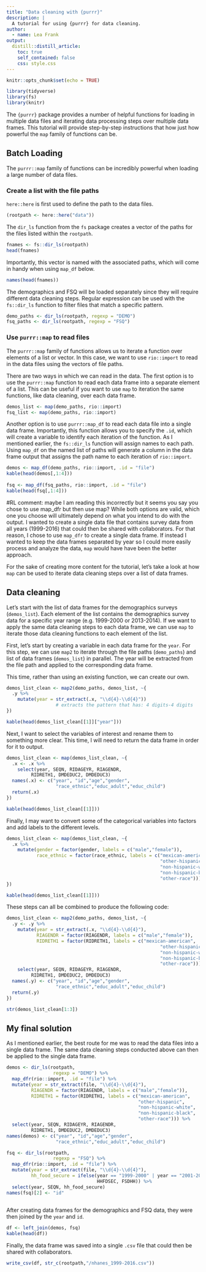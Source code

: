 ```yaml
---
title: "Data cleaning with {purrr}"
description: |
  A tutorial for using {purrr} for data cleaning.
author:
  - name: Lea Frank
output:
  distill::distill_article:
    toc: true
    self_contained: false
    css: style.css
---
```


```r
knitr::opts_chunk$set(echo = TRUE)

library(tidyverse)
library(fs)
library(knitr)
```

The `{purrr}` package provides a number of helpful functions for loading in multiple data files and iterating data processing steps over multiple data frames. This tutorial will provide step-by-step instructions that how just how powerful the `map` family of functions can be. 

## Batch Loading

The `purrr::map` family of functions can be incredibly powerful when loading a large number of data files.

### Create a list with the file paths

`here::here` is first used to define the path to the data files. 

```r
(rootpath <- here::here("data"))
```

The `dir_ls` function from the `fs` package creates a vector of the paths for the files listed within the `rootpath`.

```r
fnames <- fs::dir_ls(rootpath)
head(fnames)
```

Importantly, this vector is named with the associated paths, which will come in handy when using `map_df` below.
 
```r
names(head(fnames))
```

The demographics and FSQ will be loaded separately since they will require different data cleaning steps. Regular expression can be used with the `fs::dir_ls` function to filter files that match a specific pattern.

```r
demo_paths <- dir_ls(rootpath, regexp = "DEMO")
fsq_paths <- dir_ls(rootpath, regexp = "FSQ")
```

### Use `purrr::map` to read files

The `purrr::map` family of functions allows us to iterate a function over elements of a list or vector. In this case, we want to use `rio::import` to read in the data files using the vectors of file paths. 

There are two ways in which we can read in the data. The first option is to use the `purrr::map` function to read each data frame into a separate element of a list. This can be useful if you want to use `map` to iteration the same functions, like data cleaning, over each data frame.  

```r
demos_list <- map(demo_paths, rio::import)
fsq_list <- map(demo_paths, rio::import)
```

Another option is to use `purrr::map_df` to read each data file into a single data frame. Importantly, this function allows you to specify the `.id`, which will create a variable to identify each iteration of the function. As I mentioned earlier, the `fs::dir_ls` function will assign names to each path. Using `map_df` on the named list of paths will generate a column in the data frame output that assigns the path name to each iteration of `rio::import`. 

```r
demos <- map_df(demo_paths, rio::import, .id = "file")
kable(head(demos[,1:4]))
  
fsq <- map_df(fsq_paths, rio::import, .id = "file")
kable(head(fsq[,1:4]))

```
#RL comment: maybe I am reading this incorrectly but it seems you say you chose to use map_dfr but then use map?
While both options are valid, which one you choose will ultimately depend on what you intend to do with the output. I wanted to create a single data file that contains survey data from all years (1999-2016) that could then be shared with collaborators. For that reason, I chose to use `map_dfr` to create a single data frame. If instead I wanted to keep the data frames separated by year so I could more easily process and analyze the data, `map` would have have been the better approach. 

For the sake of creating more content for the tutorial, let's take a look at how `map` can be used to iterate data cleaning steps over a list of data frames.

## Data cleaning 

Let's start with the list of data frames for the demographics surveys (`demos_list`). Each element of the list contains the demographics survey data for a specific year range (e.g. 1999-2000 or 2013-2014). If we want to apply the same data cleaning steps to each data frame, we can use `map` to iterate those data cleaning functions to each element of the list. 

First, let's start by creating a variable in each data frame for the `year`. For this step, we can use `map2` to iterate through the file paths (`demo_paths`) and list of data frames (`demos_list`) in parallel. The year will be extracted from the file path and applied to the corresponding data frame. 

This time, rather than using an existing function, we can create our own. 

```r
demos_list_clean <- map2(demo_paths, demos_list, ~{
  .y %>% 
    mutate(year = str_extract(.x, "\\d{4}-\\d{4}")) 
                  # extracts the pattern that has: 4 digits-4 digits
})

kable(head(demos_list_clean[[1]]["year"]))
```

Next, I want to select the variables of interest and rename them to something more clear. This time, I will need to return the data frame in order for it to output.

```r
demos_list_clean <- map(demos_list_clean, ~{
  .x <- .x %>% 
    select(year, SEQN, RIDAGEYR, RIAGENDR, 
         RIDRETH1, DMDEDUC2, DMDEDUC3)
  names(.x) <- c("year", "id","age","gender",
                  "race_ethnic","educ_adult","educ_child")
  return(.x)
})

kable(head(demos_list_clean[[1]]))
```

Finally, I may want to convert some of the categorical variables into factors and add labels to the different levels.

```r
demos_list_clean <- map(demos_list_clean, ~{
  .x %>% 
    mutate(gender = factor(gender, labels = c("male","female")),
           race_ethnic = factor(race_ethnic, labels = c("mexican-american",
                                                        "other-hispanic",
                                                        "non-hispanic-white",
                                                        "non-hispanic-black",
                                                        "other-race")))
})

kable(head(demos_list_clean[[1]]))
```

These steps can all be combined to produce the following code:

```r
demos_list_clean <- map2(demo_paths, demos_list, ~{
  .y <- .y %>% 
    mutate(year = str_extract(.x, "\\d{4}-\\d{4}"),
           RIAGENDR = factor(RIAGENDR, labels = c("male","female")),
           RIDRETH1 = factor(RIDRETH1, labels = c("mexican-american",
                                                        "other-hispanic",
                                                        "non-hispanic-white",
                                                        "non-hispanic-black",
                                                        "other-race"))) %>% 
    select(year, SEQN, RIDAGEYR, RIAGENDR, 
         RIDRETH1, DMDEDUC2, DMDEDUC3)
  names(.y) <- c("year", "id","age","gender",
                  "race_ethnic","educ_adult","educ_child")
  return(.y)
})

str(demos_list_clean[1:3])
```

## My final solution

As I mentioned earlier, the best route for me was to read the data files into a single data frame. The same data cleaning steps conducted above can then be applied to the single data frame.

```r

demos <- dir_ls(rootpath, 
                 regexp = "DEMO") %>% 
  map_dfr(rio::import, .id = "file") %>% 
  mutate(year = str_extract(file, "\\d{4}-\\d{4}"),
         RIAGENDR = factor(RIAGENDR, labels = c("male","female")),
         RIDRETH1 = factor(RIDRETH1, labels = c("mexican-american",
                                                "other-hispanic",
                                                "non-hispanic-white",
                                                "non-hispanic-black",
                                                "other-race"))) %>% 
  select(year, SEQN, RIDAGEYR, RIAGENDR, 
         RIDRETH1, DMDEDUC2, DMDEDUC3)
names(demos) <- c("year", "id","age","gender",
                  "race_ethnic","educ_adult","educ_child") 

fsq <- dir_ls(rootpath, 
                 regexp = "FSQ") %>% 
  map_dfr(rio::import, .id = "file") %>% 
  mutate(year = str_extract(file, "\\d{4}-\\d{4}"),
         hh_food_secure = ifelse(year == "1999-2000" | year == "2001-2002", 
                                 HHFDSEC, FSDHH)) %>% 
  select(year, SEQN, hh_food_secure)
names(fsq)[2] <- "id"
  
```

After creating data frames for the demographics and FSQ data, they were then joined by the `year` and `id`. 

```r
df <- left_join(demos, fsq)
kable(head(df))
```

Finally, the data frame was saved into a single `.csv` file that could then be shared with collaborators. 

```r
write_csv(df, str_c(rootpath,"/nhanes_1999-2016.csv"))
```

